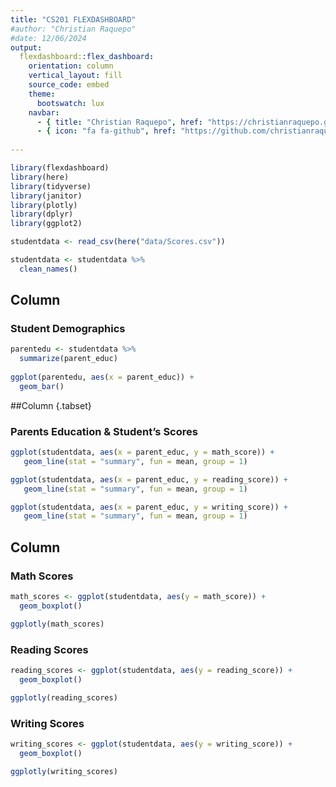 ```yaml
---
title: "CS201 FLEXDASHBOARD"
#author: "Christian Raquepo"
#date: 12/06/2024
output: 
  flexdashboard::flex_dashboard:  
    orientation: column 
    vertical_layout: fill
    source_code: embed  
    theme: 
      bootswatch: lux
    navbar:
      - { title: "Christian Raquepo", href: "https://christianraquepo.github.io", align: right }
      - { icon: "fa fa-github", href: "https://github.com/christianraquepo", align: right, target: blank }
    
---
```


```r
library(flexdashboard)
library(here)
library(tidyverse)
library(janitor)
library(plotly)
library(dplyr)
library(ggplot2)
```

```r
studentdata <- read_csv(here("data/Scores.csv"))

studentdata <- studentdata %>%
  clean_names()
```

## Column 

### Student Demographics

```r
parentedu <- studentdata %>%
  summarize(parent_educ)
  
ggplot(parentedu, aes(x = parent_educ)) + 
  geom_bar()

```
##Column {.tabset}

### Parents Education & Student's Scores

```r
ggplot(studentdata, aes(x = parent_educ, y = math_score)) + 
   geom_line(stat = "summary", fun = mean, group = 1)

ggplot(studentdata, aes(x = parent_educ, y = reading_score)) + 
   geom_line(stat = "summary", fun = mean, group = 1)

ggplot(studentdata, aes(x = parent_educ, y = writing_score)) + 
   geom_line(stat = "summary", fun = mean, group = 1)


```

## Column {.tabset}

### Math Scores

```r

math_scores <- ggplot(studentdata, aes(y = math_score)) +
  geom_boxplot()

ggplotly(math_scores)
```
### Reading Scores

```r

reading_scores <- ggplot(studentdata, aes(y = reading_score)) +
  geom_boxplot()

ggplotly(reading_scores)
```
### Writing Scores

```r

writing_scores <- ggplot(studentdata, aes(y = writing_score)) +
  geom_boxplot()

ggplotly(writing_scores)
```
